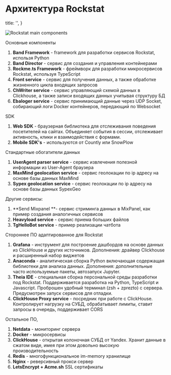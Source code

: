 # Архитектура Rockstat


  title: '',
}


![Rockstat main components](/static/media/schemas/rockstat-main-components.svg)

Основные компоненты

1. **Band Framework** - framework для разработки сервисов Rockstat, использя Python
2. **Band Director** - сервис для создания и управления контейнерами
3. **Rockme.ts Framework** - фреймворк для разработки микросервисов Rockstat, используя TypeScript
4. **Front service** - сервис для получения данных, а также обработке жизненного цикла входящих запросов
5. **ChWriter service** - сервис управляющий схемой данных в Clickhouse, а также записи входящих данных учитывая структуру БД
5. **Ebaloger service** - сервис принимающий данные через UDP Socket, собирающий логи Docker контейнеров, передающий по Websocket

SDK

1. **Web SDK**  - браузерная библиотека для отслеживания поведения посетителей на сайтах. Объединяет события в сессии, отслеживает активность, клики и взаимодействия с формами.
1. **Mobile SDK's**  - используются от Countly или SnowPlow

Стандартные обогатители данных

1. **UserAgent parser service** - сервис извлечения полезной информации из User-Agent браузера
2. **MaxMind geolocation service** - сервис геолокации по ip адресу на основе базы данных MaxMind
3. **Sypex geolocation service** - сервис геолокации по ip адресу на основе базы данных SypexGeo

Другие сервисы:

1. **Send Mixpanel **- сервис стриминга данных в MixPanel, как пример создания аналогичных сервисов
2. **Heavyload service** - сервис приема больших файлов
3. **TgHelloBot service** - пример реализации чатбота

Стороннее ПО адаптированное для Rockstat

1. **Grafana** - инструмент для построение дашбордов на основе данных из ClickHouse и других источников. Дополнения: драйвер Сlickhouse  и расширенный набор виджетов
2. **Anaconda** - аналитическая сборка Python включающая содержащая библиотеки для анализа данных. Дополнения: дополнительные часто используемые пакеты, автозапуск Jupyter.
3. **Theia IDE** - специальная сборка персональной среды разработки под Rockstat. Поддерживается разработка на Python, TypeScript и Javascript. Проброшен удобный терминал (zsh + zprezto) с сервера. Предусмотрен запуск сервисов для отладки.
4. **ClickHouse Proxy service** - посредник при работе с ClickHouse. Контролирует нагрузку на СУБД, обрабатывает лимиты, ставит запросы в очередь, поддерживает CORS

Остальное ПО,

1. **Netdata** - мониторинг сервера
2. **Docker** - микросервисы
4. **ClickHouse** - открытая колоночная СУБД от Yandex. Хранит данные в сжатом виде, имея при этом довольно высокую производительность
5. **Redis** - многофункциональное im-memory хранилище
6. **Nginx** - реверсивный прокси сервер
7. **LetsEncrypt + Acme.sh** SSL сертификаты



